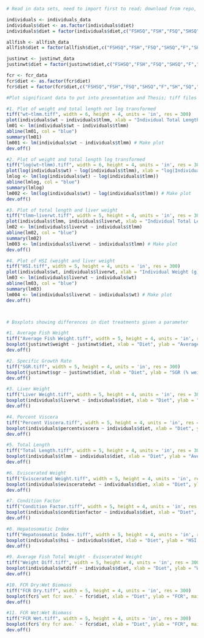 ```r
# Read in data sets, need to import first to read; download from repo, then import to environment; knitted to Word to extract figures

individuals <- individuals_data
individuals$diet <- as.factor(individuals$diet)
individuals$diet = factor(individuals$diet,c("FSHSQ","FSH","FSQ","SHSQ","F","SH","SQ","PELL"))

allfish <- allfish_data
allfish$diet = factor(allfish$diet,c("FSHSQ","FSH","FSQ","SHSQ","F","SH","SQ","PELL"))

justinwt <- justinwt_data
justinwt$diet = factor(justinwt$diet,c("FSHSQ","FSH","FSQ","SHSQ","F","SH","SQ","PELL"))

fcr <- fcr_data
fcr$diet <- as.factor(fcr$diet)
fcr$diet = factor(fcr$diet,c("FSHSQ","FSH","FSQ","SHSQ","F","SH","SQ","PELL"))

#Plot significant data to put into presentation and Thesis; tiff files so they are in much better resolution

#1. Plot of weight and total length not log transformed
tiff("wt~tlmm.tiff", width = 6, height = 4, units = 'in', res = 300)
plot(individuals$wt ~ individuals$tlmm, xlab = "Individual Total Length (mm)", ylab = "Individual Weight (g)", main = "Individual Weight vs Length Relationship", pch = 16, las = 1)
lm01 <- lm(individuals$wt ~ individuals$tlmm)
abline(lm01, col = "blue")
summary(lm01)
lm001 <- lm(individuals$wt ~ individuals$tlmm) # Make plot
dev.off()

#2. Plot of weight and total length log transformed
tiff("log(wt~tlmm).tiff", width = 6, height = 4, units = 'in', res = 300)
plot(log(individuals$wt) ~ log(individuals$tlmm), xlab = "log(Individual Total Length (mm))", ylab = "log(Individual Weight (g)", main = "Individual Weight vs Length Relationship", pch = 16, las = 1)
lmlog <- lm(log(individuals$wt) ~ log(individuals$tlmm))
abline(lmlog, col = "blue")
summary(lmlog)
lm002 <- lm(log(individuals$wt) ~ log(individuals$tlmm)) # Make plot
dev.off()

#3. Plot of total length and liver weight
tiff("tlmm~liverwt.tiff", width = 5, height = 4, units = 'in', res = 300)
plot(individuals$tlmm, individuals$liverwt, xlab = "Individual Total Length (mm)", ylab = "Individual Liver Weight (g)", main = "Individual Total Length vs Liver Weight HSI", pch = 16, las = 1)
lm02 <- lm(individuals$liverwt ~ individuals$tlmm)
abline(lm02, col = "blue")
summary(lm02)
lm003 <- lm(individuals$liverwt ~ individuals$tlmm) # Make plot
dev.off()

#4. Plot of HSI (weight and liver weight
tiff("HSI.tiff", width = 5, height = 4, units = 'in', res = 300)
plot(individuals$wt, individuals$liverwt, xlab = "Individual Weight (g)", ylab = "Individual Liver Weight (g)", main = "Individual Weight vs Liver Weight Relationship", pch = 16, las = 1)
lm03 <- lm(individuals$liverwt ~ individuals$wt)
abline(lm03, col = "blue")
summary(lm03)
lm004 <- lm(individuals$liverwt ~ individuals$wt) # Make plot
dev.off()



# Boxplots showing differences in diet treatments given a parameter

#1. Average Fish Weight
tiff("Average Fish Weight.tiff", width = 5, height = 4, units = 'in', res = 300)
boxplot(justinwt$weight ~ justinwt$diet, xlab = "Diet", ylab = "Average Fish Weight (g)", main = "Fish Weight at Feeding Trial Conclusion", ylim = c(0,200), las = 1,par(cex.axis=0.70)) # Make plot
dev.off()

#2. Specific Growth Rate
tiff("SGR.tiff", width = 5, height = 4, units = 'in', res = 300)
boxplot(justinwt$sgr ~ justinwt$diet, xlab = "Diet", ylab = "SGR (% weight/day)", main = "Specific Growth Rate Over Feeding Trial", ylim = c(0,2.5), las = 1,par(cex.axis=0.70)) # Make plot
dev.off()

#3. Liver Weight
tiff("Liver Weight.tiff", width = 5, height = 4, units = 'in', res = 300)
boxplot(individuals$liverwt ~ individuals$diet, xlab = "Diet", ylab = "Liver Weight (g)", main = "Average Fish Liver Weight Across Diets", las = 1,par(cex.axis=0.70)) # Make plot
dev.off()

#4. Percent Viscera
tiff("Percent Viscera.tiff", width = 5, height = 4, units = 'in', res = 300)
boxplot(individuals$percentviscera ~ individuals$diet, xlab = "Diet", ylab = "Percent Viscera (%)", main = "Percent Viscera at Feeding Trial Conclusion", ylim = c(0,16), las = 1,par(cex.axis=0.70)) # Make plot
dev.off()

#5. Total Length
tiff("Total Length.tiff", width = 5, height = 4, units = 'in', res = 300)
boxplot(individuals$tlmm ~ individuals$diet, xlab = "Diet", ylab = "Average Fish Total Length (mm)", main = "Total Length at Feeding Trial Conclusion", las = 1,par(cex.axis=0.70)) # Make plot
dev.off()

#6. Eviscerated Weight
tiff("Eviscerated Weight.tiff", width = 5, height = 4, units = 'in', res = 300)
boxplot(individuals$evisceratedwt ~ individuals$diet, xlab = "Diet", ylab = "Eviscerated Weight (g)", main = "Average Fish Eviscerated Weights Across Diets", las = 1,par(cex.axis=0.70)) # Make plot
dev.off()

#7. Condition Factor
tiff("Condition Factor.tiff", width = 5, height = 4, units = 'in', res = 300)
boxplot(individuals$conditionfactor ~ individuals$diet, xlab = "Diet", ylab = "Condition Factor (g/cm^3)", main = "Condition Factor at Feeding Trial Conclusion", las = 1,par(cex.axis=0.70)) # Make plot
dev.off()

#8. Hepatosomatic Index
tiff("Hepatosomatic Index.tiff", width = 5, height = 4, units = 'in', res = 300)
boxplot(individuals$hsi ~ individuals$diet, xlab = "Diet", ylab = "HSI (g/mm)*100", main = "Hepatosomatic Index at Feeding Trial Conlcusion", las = 1,par(cex.axis=0.70)) # Make plot
dev.off()

#9. Average Fish Total Weight - Eviscerated Weight
tiff("Weight Diff.tiff", width = 5, height = 4, units = 'in', res = 300)
boxplot(individuals$wtdiff ~ individuals$diet, xlab = "Diet", ylab = "Weight Difference (g)", main = "Average Fish Total Weight - Eviscerated Weight", ylim = c(0,20), las = 1,par(cex.axis=0.70)) # Make plot
dev.off()

#10. FCR Dry:Wet Biomass
tiff("FCR Dry.tiff", width = 5, height = 4, units = 'in', res = 300)
boxplot(fcr$`wet fcr ave.` ~ fcr$diet, xlab = "Diet", ylab = "FCR", main = "Feed Conversion Ratio Over Feeding Trial", ylim = c(0,8), las = 1, par(cex.axis=0.70)) # Make plot
dev.off()

#11. FCR Wet:Wet Biomass
tiff("FCR Wet.tiff", width = 5, height = 4, units = 'in', res = 300)
boxplot(fcr$`dry fcr ave.` ~ fcr$diet, xlab = "Diet", ylab = "FCR", main = "Feed Conversion Ratio Over Feeding Trial", ylim = c(0,2), las = 1, par(cex.axis=0.70)) # Make plot
dev.off()
```